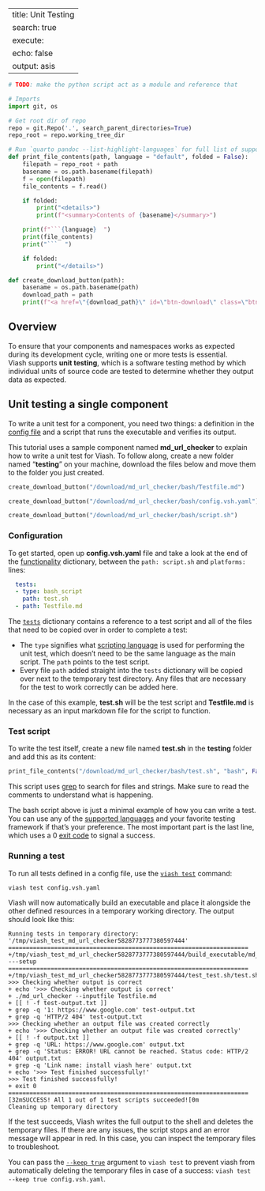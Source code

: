 
---
title: Unit Testing
search: true
execute:
  echo: false
  output: asis
---

```python
# TODO: make the python script act as a module and reference that

# Imports
import git, os

# Get root dir of repo
repo = git.Repo('.', search_parent_directories=True)
repo_root = repo.working_tree_dir

# Run `quarto pandoc --list-highlight-languages` for full list of supported languages
def print_file_contents(path, language = "default", folded = False):
    filepath = repo_root + path
    basename = os.path.basename(filepath)
    f = open(filepath)
    file_contents = f.read()

    if folded:
        print("<details>")
        print(f"<summary>Contents of {basename}</summary>")

    print(f"```{language}  ")
    print(file_contents)
    print("```  ")

    if folded:
        print("</details>")

def create_download_button(path):
    basename = os.path.basename(path)
    download_path = path
    print(f"<a href=\"{download_path}\" id=\"btn-download\" class=\"btn btn-info btn-md\" role=\"button\" download>Download {basename}</a>  ")
```

## Overview

To ensure that your components and namespaces works as expected during its development cycle, writing one or more tests is essential.  
Viash supports **unit testing**, which is a software testing method by which individual units of source code are tested to determine whether they output data as expected.

## Unit testing a single component

To write a unit test for a component, you need two things: a definition in the [config file](/documentation/reference/config/basics.html) and a script that runs the executable and verifies its output.  

This tutorial uses a sample component named **md_url_checker**  to explain how to write a unit test for Viash. To follow along, create a new folder named "**testing**" on your machine, download the files below and move them to the folder you just created.


```python
create_download_button("/download/md_url_checker/bash/Testfile.md")
```

```python
create_download_button("/download/md_url_checker/bash/config.vsh.yaml")
```

```python
create_download_button("/download/md_url_checker/bash/script.sh")
```

### Configuration

To get started, open up **config.vsh.yaml** file and take a look at the end of the [functionality]() dictionary, between the `path: script.sh` and `platforms:` lines:

```yaml
  tests:
  - type: bash_script
    path: test.sh
  - path: Testfile.md
```

The [`tests`](#) dictionary contains a reference to a test script and all of the files that need to be copied over in order to complete a test:

- The `type` signifies what [scripting language](#) is used for performing the unit test, which doesn't need to be the same language as the main script. The `path` points to the test script.
- Every file `path` added straight into the `tests` dictionary will be copied over next to the temporary test directory. Any files that are necessary for the test to work correctly can be added here. 

In the case of this example, **test.sh** will be the test script and **Testfile.md** is necessary as an input markdown file for the script to function.  

### Test script

To write the test itself, create a new file named **test.sh** in the **testing** folder and add this as its content:

```python
print_file_contents("/download/md_url_checker/bash/test.sh", "bash", False)
```

:::{.callout-tip}
This script uses [grep](https://www.gnu.org/software/grep/manual/grep.html) to search for files and strings. Make sure to read the comments to understand what is happening.
:::

The bash script above is just a minimal example of how you can write a test. You can use any of the [supported languages]() and your favorite testing framework if that's your preference. The most important part is the last line, which uses a 0 [exit code](https://en.wikipedia.org/wiki/Exit_status) to signal a success.

### Running a test

To run all tests defined in a config file, use the [`viash test`](#) command:

```bash
viash test config.vsh.yaml
```

Viash will now automatically build an executable and place it alongside the other defined resources in a temporary working directory. The output should look like this:  

```
Running tests in temporary directory: '/tmp/viash_test_md_url_checker5828773777380597444'
====================================================================
+/tmp/viash_test_md_url_checker5828773777380597444/build_executable/md_url_checker ---setup
====================================================================
+/tmp/viash_test_md_url_checker5828773777380597444/test_test.sh/test.sh
>>> Checking whether output is correct
+ echo '>>> Checking whether output is correct'
+ ./md_url_checker --inputfile Testfile.md
+ [[ ! -f test-output.txt ]]
+ grep -q '1: https://www.google.com' test-output.txt
+ grep -q 'HTTP/2 404' test-output.txt
>>> Checking whether an output file was created correctly
+ echo '>>> Checking whether an output file was created correctly'
+ [[ ! -f output.txt ]]
+ grep -q 'URL: https://www.google.com' output.txt
+ grep -q 'Status: ERROR! URL cannot be reached. Status code: HTTP/2 404' output.txt
+ grep -q 'Link name: install viash here' output.txt
+ echo '>>> Test finished successfully!'
>>> Test finished successfully!
+ exit 0
====================================================================
[32mSUCCESS! All 1 out of 1 test scripts succeeded![0m
Cleaning up temporary directory
```

If the test succeeds, Viash writes the full output to the shell and deletes the temporary files. If there are any issues, the script stops and an error message will appear in red. In this case, you can inspect the temporary files to troubleshoot.  

:::{.callout-tip}
You can pass the [`--keep true`](#) argument to `viash test` to prevent viash from automatically deleting the temporary files in case of a success: `viash test --keep true config.vsh.yaml`.
:::


<!-- TODO: namespace testing -->

<!-- ## Unit testing a namespace -->
